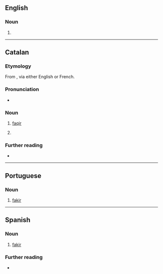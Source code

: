 ==English==

===Noun===
{{en-noun}}

# {{obsolete spelling of|en|fakir}}

----

==Catalan==

===Etymology===
From {{der|ca|ar|فَقِير}}, via either English or French.

===Pronunciation===
* {{ca-IPA}}

===Noun===
{{ca-noun|m}}

# {{lb|ca|Islam}} [[faqir]]
# {{l|en|fakir}} {{gloss|a Hindu acestic, especially one who performs physical feats}}

===Further reading===
* {{R:IEC2}}

{{C|ca|Hinduism}}

----

==Portuguese==

===Noun===
{{pt-noun|m|+|pl2=#s|pl2_qual=rare}}

# {{lb|pt|Hindu}} [[fakir]] {{gloss|an ascetic mendicant}}

----

==Spanish==

===Noun===
{{es-noun|m}}

# {{lb|es|Hindu}} [[fakir]] {{gloss|an ascetic mendicant}}

===Further reading===
* {{R:es:DRAE}}